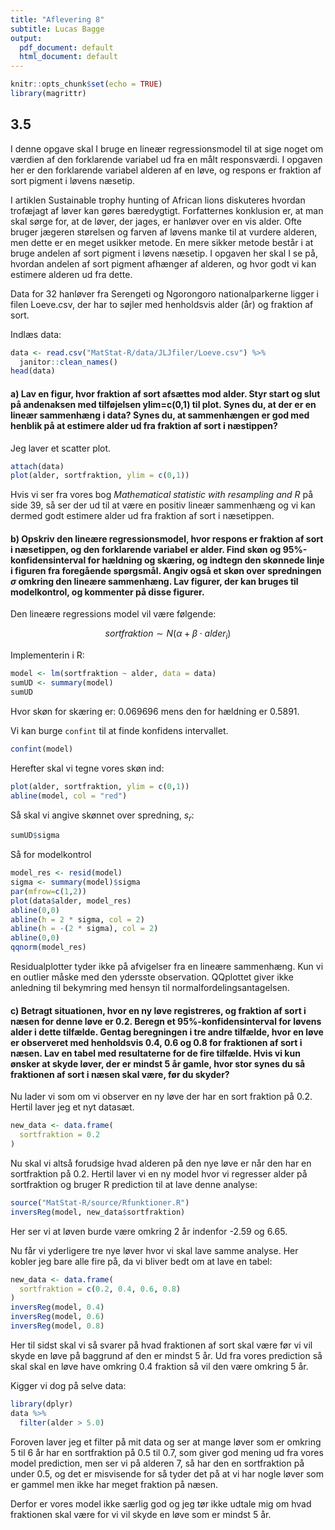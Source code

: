 ```yaml
---
title: "Aflevering 8"
subtitle: Lucas Bagge
output:
  pdf_document: default
  html_document: default
---
```


```r
knitr::opts_chunk$set(echo = TRUE)
library(magrittr)
```

## 3.5

I denne opgave skal I bruge en lineær regressionsmodel til at sige noget om værdien af den forklarende variabel ud fra en målt responsværdi. I opgaven her er den forklarende variabel alderen af en løve, og respons er fraktion af sort pigment i løvens næsetip.

I artiklen Sustainable trophy hunting of African lions diskuteres hvordan trofæjagt af løver kan gøres bæredygtigt. Forfatternes konklusion er, at man skal sørge for, at de løver, der jages, er hanløver over en vis alder. Ofte bruger jægeren størelsen og farven af løvens manke til at vurdere alderen, men dette er en meget usikker metode. En mere sikker metode består i at bruge andelen af sort pigment i løvens næsetip. I opgaven her skal I se på, hvordan andelen af sort pigment afhænger af alderen, og hvor godt vi kan estimere alderen ud fra dette.

Data for 32 hanløver fra Serengeti og Ngorongoro nationalparkerne ligger i filen Loeve.csv, der har to søjler med henholdsvis alder (år) og fraktion af sort.

Indlæs data:

```r
data <- read.csv("MatStat-R/data/JLJfiler/Loeve.csv") %>% 
  janitor::clean_names() 
head(data)
```


#### a) Lav en figur, hvor fraktion af sort afsættes mod alder. Styr start og slut på andenaksen med tilføjelsen ylim=c(0,1) til plot. Synes du, at der er en lineær sammenhæng i data? Synes du, at sammenhængen er god med henblik på at estimere alder ud fra fraktion af sort i næstippen?

Jeg laver et scatter plot.

```r
attach(data)
plot(alder, sortfraktion, ylim = c(0,1))
```

Hvis vi ser fra vores bog *Mathematical statistic with resampling and R* på side 39, så ser der ud til at være en positiv lineær sammenhæng og vi kan dermed godt estimere alder ud fra fraktion af sort i næsetippen.

#### b) Opskriv den lineære regressionsmodel, hvor respons er fraktion af sort i næsetippen, og den forklarende variabel er alder. Find skøn og 95%-konfidensinterval for hældning og skæring, og indtegn den skønnede linje i figuren fra foregående spørgsmål. Angiv også et skøn over spredningen $\sigma$ omkring den lineære sammenhæng. Lav figurer, der kan bruges til modelkontrol, og kommenter på disse figurer.

Den lineære regressions model vil være følgende:

$$
sortfraktion{\sim N(\alpha+\beta\cdot alder_i)}
$$

Implementerin i R:

```r
model <- lm(sortfraktion ~ alder, data = data)
sumUD <- summary(model)
sumUD
```

Hvor skøn for skæring er: 0.069696 mens den for hældning er 0.5891.

Vi kan burge `confint` til at finde konfidens intervallet.

```r
confint(model)
```

Herefter skal vi tegne vores skøn ind:

```r
plot(alder, sortfraktion, ylim = c(0,1))
abline(model, col = "red")
```

Så skal vi angive skønnet over spredning, $s_r$:

```r
sumUD$sigma
```

Så for modelkontrol

```r
model_res <- resid(model)
sigma <- summary(model)$sigma
par(mfrow=c(1,2))
plot(data$alder, model_res)
abline(0,0)
abline(h = 2 * sigma, col = 2)
abline(h = -(2 * sigma), col = 2)
abline(0,0)
qqnorm(model_res)

```

Residualplotter tyder ikke på afvigelser fra en lineære sammenhæng. Kun vi en outlier måske med den ydersste observation.
QQplottet giver ikke anledning til bekymring med hensyn til normalfordelingsantagelsen.

#### c) Betragt situationen, hvor en ny løve registreres, og fraktion af sort i næsen for denne løve er 0.2. Beregn et 95%-konfidensinterval for løvens alder i dette tilfælde. Gentag beregningen i tre andre tilfælde, hvor en løve er observeret med henholdsvis 0.4, 0.6 og 0.8 for fraktionen af sort i næsen. Lav en tabel med resultaterne for de fire tilfælde. Hvis vi kun ønsker at skyde løver, der er mindst 5 år gamle, hvor stor synes du så fraktionen af sort i næsen skal være, før du skyder?

Nu lader vi som om vi observer en ny løve der har en sort fraktion på 0.2. Hertil laver jeg et nyt datasæt.

```r
new_data <- data.frame(
  sortfraktion = 0.2
)
```

Nu skal vi altså forudsige hvad alderen på den nye løve er når den har en sortfraktion på 0.2. Hertil laver vi en ny model hvor vi regresser alder på sortfraktion og bruger R prediction til at lave denne analyse:


```r
source("MatStat-R/source/Rfunktioner.R")
inversReg(model, new_data$sortfraktion)
```

Her ser vi at løven burde være omkring 2 år indenfor -2.59 og 6.65.

Nu får vi yderligere tre nye løver hvor vi skal lave samme analyse. Her kobler jeg bare alle fire på, da vi bliver bedt om at lave en tabel:

```r
new_data <- data.frame(
  sortfraktion = c(0.2, 0.4, 0.6, 0.8)
)
inversReg(model, 0.4)
inversReg(model, 0.6)
inversReg(model, 0.8)
```

Her til sidst skal vi så svarer på hvad fraktionen af sort skal være før vi vil skyde en løve på baggrund af den er mindst 5 år.
Ud fra vores prediction så skal skal en løve have omkring 0.4 fraktion så vil den være omkring 5 år.

Kigger vi dog på selve data:

```r
library(dplyr)
data %>% 
  filter(alder > 5.0)
```

Foroven laver jeg et filter på mit data og ser at mange løver som er omkring 5 til 6 år har en sortfraktion på 0.5 til 0.7, som giver god mening ud fra vores model prediction, men ser vi på alderen 7, så har den en sortfraktion på under 0.5, og det er misvisende for så tyder det på at vi har nogle løver som er gammel men ikke har meget fraktion på næsen.

Derfor er vores model ikke særlig god og jeg tør ikke udtale mig om hvad fraktionen skal være for vi vil skyde en løve som er mindst 5 år. 
